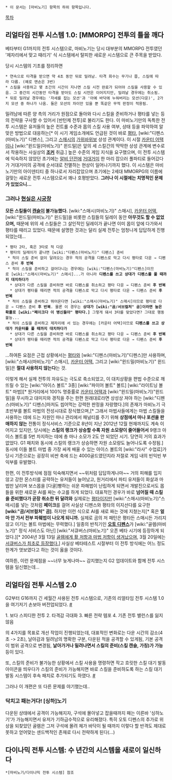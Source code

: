  * 이 문서는 [마비노기] 항목의 하위 항목입니다.

[[목차]]

== 리얼타임 전투 시스템 1.0: [MMORPG] 전투의 틀을 깨다 ==
베타부터 G1까지의 전투 시스템으로, 마비노기는 당시 대부분의 MMORPG 전투였던 '제자리에서 맞고 때리기' 식 시스템에서 탈피한 새로운 시스템으로 큰 주목을 받았다.

당시 시스템의 기초를 정리하면

 * 연속으로 타격을 받으면 약 4초 동안 뒤로 밀려남. 타격 회수는 무기나 몹, 스킬에 따라 다름. (예로 맨손은 3번)
 * 스킬을 사용하고 몇 초간의 시간이 지나면 스킬 시전 완료가 되어야 스킬을 사용할 수 있음. 그 중간의 시간동안 타격을 받아도 스킬 시전은 이어지지만, 밀려날 경우에는 취소됨.
 * 뒤로 밀려날 경우에는 '자세를 잡는 모션'과 '아예 바닥에 누워버리는 모션(다운)', 2가지 모션 중 하나가 나옴. 둘은 모션의 차이만 있을 뿐 똑같은 무적 판정이 적용됨.

밀려남에 따른 양 측의 거리가 원점으로 돌아와 다시 스킬을 준비하거나 평타를 넣는 등의 전략을 구사할 수 있어서 [반턴제 전투]로 불리기도 한다. 이 마비노기만의 독특한 전투 시스템은 유저들의 높은 컨트롤 수준과 몹의 스킬 사용 여부, 상태 등을 파악하여 알맞은 방법으로 대응하는[* 이 시기 게임소개에도 언급된 것이 바로 [[평타]], [wiki:"디펜스(마비노기)" 디펜스], 그리고 [[스매시]]의 [[가위바위보]] 상성 관계이다. 이 시절 [[카운터 어택]]이나 [wiki:"윈드밀(마비노기)" 윈드밀]은 앞의 세 스킬간의 딱딱한 상성 관계에 변수로서 작용하는 사실상의 '''[[조커]]''' 취급.] 높은 수준의 게임 지식을 요구했으며, 이 전투 시스템에 익숙하지 않았던 초기에는 [[알비 던전]]에 [[거대거미]] 한 마리 잡으러 풀파티로 들어갔다가 거대거미의 공격에 순서대로 전멸하는 현상이 일어나기까지 했다. 이 시스템은 마비노기만의 아이덴티티 중 하나로서 자리잡았으며 초기에는 2세대 MMORPG의 이름에 걸맞는 새로운 전투 시스템으로서 꽤나 호평받았다. '''그러나 이 시절에는 치명적인 문제가 있었으니...'''

=== 그러나 '''[[현실은 시궁창]]''' ===

'''모든 스킬들이 [[캔슬]]이 불가능했다.''' [wiki:"스매시(마비노기)" 스매시], [[카운터 어택]], [wiki:"윈드밀(마비노기)" 윈드밀]을 비롯한 스킬들의 딜레이 동안 '''아무것도 할 수 없었으며,''' 때문에 위의 세 스킬들은 그 살인적인 딜레이가 끝나면 이미 몹이 앞에 다가와서 평타를 때리고 있었다. 때문에 설명한 것과는 달리 실제 전투는 엄청나게 답답하게 진행되었는데...

 * 평타 2타, 혹은 3타로 적 다운
 * 평타의 딜레이가 끝나면 [wiki:"디펜스(마비노기)" 디펜스] 준비
  * 적이 스킬 준비 없이 달려오는 경우 적의 공격을 디펜스로 막고 다시 평타로 다운 → 디펜스 준비 '''후 반복'''
  * 적이 스킬을 준비하고 걸어다니는 경우에는 [wiki:"디펜스(마비노기)"디펜스]이므로 [wiki:"스매시(마비노기)" 스매시]...가 아니라 '''디펜스를 쓰고 상대가 디펜스를 풀 때까지 대치하다가'''
   * 상대가 다른 스킬을 준비하면 바로 디펜스를 취소하고 평타 다운 → 디펜스 준비 '''후 반복'''
   * 상대가 평타를 때리면 적의 공격을 디펜스로 막고 다시 평타로 다운 → 디펜스 준비 '''후 반복'''
  * 적이 스킬을 준비하고 뛰어온다면 [wiki:"스매시(마비노기)" 스매시]이므로 평타로 다운 → 디펜스 준비 '''후 반복'''. 물론 이 경우는 '''상대가 [wiki:"곰/서브컬처" 곰]이라면 높은 확률로 [wiki:"페이크다 이 병신들아" 평타다.]''' 그렇게 돼서 3타를 맞았다면? 그대로 행동불능...
  * 적이 스킬을 준비하고 제자리에 서 있는 경우에는 [카운터 어택]이므로 '''디펜스를 쓰고 상대가 카운터를 풀 때까지 대치하다가'''
   * 상대가 다른 스킬을 준비하면 바로 디펜스를 취소하고 평타 다운 → 디펜스 준비 '''후 반복'''
   * 상대가 평타를 때리면 적의 공격을 디펜스로 막고 다시 평타로 다운 → 디펜스 준비 '''후 반복'''

...하여튼 요점은 근접 상황에서는 [[평타]]와 [wiki:"디펜스(마비노기)"디펜스]만 사용하며, [wiki:"스매시(마비노기)" 스매시], [[카운터 어택]], 그리고 [wiki:"윈드밀(마비노기)" 윈드밀]은 '''절대 사용하지 않는다'''는 것.

이렇게 해서 실제 전투의 자유도는 극도로 축소되었고, 이 대치상황을 편법 수준으로 깨뜨릴 수 있는 [wiki:"아이스 볼트" 3종] [wiki:"파이어 볼트" 볼트] [wiki:"라이트닝 볼트" 마법][* 원거리에서 100% 명중률로 [[카운터 어택]]과 [wiki:"윈드밀(마비노기)"윈드밀]을 무시하고 대미지와 경직을 주는 한편 원래대로라면 상성상 져야 하는 [wiki:"디펜스(마비노기)" 디펜스]마저도 씹어먹는 강력한 판정을 자랑했다.]의 존재가 마비노기 극초반부를 볼트 마법의 전성시대로 장식했으며,[* 그래서 마법사들에게는 마법 스킬들을 사용하는 데에 드는 자원인 마나 관리에서 패널티를 주기 위해 '''상점에서 마나 포션을 판매하지 않는''' 전통이 정식서비스 기준으로 8년이 지난 2012년 12월 현재까지도 계속 이어지고 있지만, 당시에는 '''스킬의 랭크가 상승할 수록 자원 소모량이 줄어들어서''' 9랭크 아이스 볼트를 5번 차지하는 데에 총 마나 소모가 2도 안 되었던 시기. 당연히 거의 효과가 없었다. G1 패치와 동시에 스킬의 랭크가 상승하면 자원 소모량도 늘어나도록 수정됨.] 동시에 이들 볼트 마법 중 가장 싸게 배울 수 있는 아이스 볼트의 [wiki:"라사" 수업료]가 당시 기준으로는 굉장히 비싼 축에 드는 4000골드였던지라 저절로 게임 내의 빈익빈 부익부를 유발했다.

한편, 이 전투방식에 점점 익숙해지면서 ~~위처럼 답답하게나마~~ 거의 피해를 입지 않고 강한 몬스터를 공략하는 유저들이 늘어났고, 원거리에서 파티 유저들이 화살과 마법만 날리며 보스몹을 [다굴]빵하는 쉬운 파해법이 난립하게 되면서 개발진으로서도 몹들을 위한 새로운 AI를 짜는 수고를 하게 되었다. 대표적인 경우가 바로 '''넘어질 때 스킬을 준비했다가 곧장 취소한 뒤 달려와''' 실제로는 [[평타]]이지만 [wiki:"스매시(마비노기)"스매시]를 넣는 것처럼 '''페이크'''를 걸어 사실상 디펜스와 평타의 이지선다를 요구한 '''[wiki:"곰/서브컬처" 곰]'''. 하지만 이런 식으로 AI를 새로 짜는 것에 지쳤는지[* 혹은 '''얼마 안 가서 전부 파훼법이 나오게 되니까.''' 실제로 곰의 저 패턴은 평타든 스매시든 가리지 않고 이기는 볼트 마법에는 무력했다.] 일종의 반칙기인 '''[[오토 디펜스]]'''가 [wiki:"골렘(마비노기)" 정식 서비스도 아닌] [wiki:"서큐버스(마비노기)" 오픈 베타 시기에 등장하게 되었다.][* 2004년 3월 13일 [http://mabinogi.nexon.com/C3/News/Notice.asp?mode=view&page=457&ReadSn=87928 골렘에게 활 저항과 마법 저항이 생겨났으며], 3월 20일에는 [http://mabinogi.nexon.com/C3/News/Notice.asp?mode=view&page=456&ReadSn=87974 서큐버스가 최초로 등장했다.]] 사실상 베타테스트 시절부터 이 전투 방식에는 어느 정도 한계가 엿보였다고 하는 것이 옳을 것이다.

여하튼, 이런 문제점을 ~~너무 늦게나마~~ 감지했는지 G2 업데이트와 함께 전투 시스템을 일신했는데...

== 리얼타임 전투 시스템 2.0 ==
G2부터 G16까지 긴 세월간 사용된 전투 시스템으로, 기존의 리얼타임 전투 시스템 1.0을 여기저기 손보아 버전업되었다. [http://mabinogi.nexon.com/C3/post.asp?id=A9XX90211X12X31 #]

1. 보다 스피디한 전투
2. 타격감 극대화
3. 빠른 전략 템포
4. 기존 전투 밸런스를 잃지 않음

의 4가지를 목표로 개선 작업이 진행되었는데, 대표적인 변화로는 다운 시간의 감소(4초 -> 2초), 날아감과 밀려남의 명확한 구분, 다운된 적을 공격할 수 있게됨, 기본 공격이 범위 공격으로 변경됨, '''날아가거나 밀려나면서 스킬의 준비(스킬 캔슬, 가칭)가 가능''' 등이 있다.

또, 스킬의 준비가 불가능한 상황에서 스킬 사용을 명령하면 작고 흐릿한 스킬 대기 발동 아이콘을 띄우다가 스킬의 준비가 가능해지면 바로 스킬을 준비하도록 하는 스킬 대기 발동 시스템이 후속 패치로 추가되기도 하였다. [http://mabinogi.nexon.com/C3/post.asp?id=A9XX90970X1X385 #]

그러나 이 개편은 또 다른 문제를 야기했는데..

=== 닥치고 패는거다! [싱하]노기 ===
다운된 상태에서 공격이 가능해지자, 구석에 몰아넣고 잡을때까지 패는 이른바 '싱하노기'가 가능해지면서 유저가 기하급수적으로 유리해졌다. 특히 오토 디펜스의 추가로 위상을 되찾았던 골렘은 그저 구석에 몰려 체가 바닥이 될 때까지 이렇다 할 반격도 제대로 못하고 얻어맞는 샌드백적인 존재로 다시 전략하게 된다(...)

== 다이나믹 전투 시스템: 수 년간의 시스템을 새로이 일신하다 ==
 *[마비노기/다이나믹 전투 시스템] 참조
